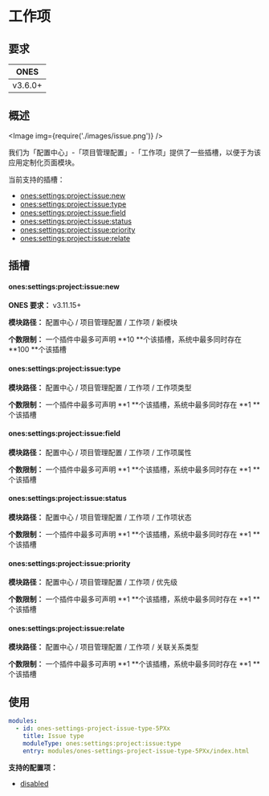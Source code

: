 
# 工作项

## 要求

|  ONES   |
| :-----: |
| v3.6.0+ |

## 概述

<Image img={require('./images/issue.png')} />

我们为「配置中心」-「项目管理配置」-「工作项」提供了一些插槽，以便于为该应用定制化页面模块。

当前支持的插槽：

- [ones:settings:project:issue:new](#onessettingsprojectissuenew)
- [ones:settings:project:issue:type](#onessettingsprojectissuetype)
- [ones:settings:project:issue:field](#onessettingsprojectissuefield)
- [ones:settings:project:issue:status](#onessettingsprojectissuestatus)
- [ones:settings:project:issue:priority](#onessettingsprojectissuepriority)
- [ones:settings:project:issue:relate](#onessettingsprojectissuerelate)

## 插槽

#### ones:settings:project:issue:new

**ONES 要求：** v3.11.15+

**模块路径：** 配置中心 / 项目管理配置 / 工作项 / 新模块

**个数限制：** 一个插件中最多可声明 **10 **个该插槽，系统中最多同时存在 **100 **个该插槽

#### ones:settings:project:issue:type

**模块路径：** 配置中心 / 项目管理配置 / 工作项 / 工作项类型

**个数限制：** 一个插件中最多可声明 **1 **个该插槽，系统中最多同时存在 **1 **个该插槽

#### ones:settings:project:issue:field

**模块路径：** 配置中心 / 项目管理配置 / 工作项 / 工作项属性

**个数限制：** 一个插件中最多可声明 **1 **个该插槽，系统中最多同时存在 **1 **个该插槽

#### ones:settings:project:issue:status

**模块路径：** 配置中心 / 项目管理配置 / 工作项 / 工作项状态

**个数限制：** 一个插件中最多可声明 **1 **个该插槽，系统中最多同时存在 **1 **个该插槽

#### ones:settings:project:issue:priority

**模块路径：** 配置中心 / 项目管理配置 / 工作项 / 优先级

**个数限制：** 一个插件中最多可声明 **1 **个该插槽，系统中最多同时存在 **1 **个该插槽

#### ones:settings:project:issue:relate

**模块路径：** 配置中心 / 项目管理配置 / 工作项 / 关联关系类型

**个数限制：** 一个插件中最多可声明 **1 **个该插槽，系统中最多同时存在 **1 **个该插槽

## 使用

```yaml
modules:
  - id: ones-settings-project-issue-type-5PXx
    title: Issue type
    moduleType: ones:settings:project:issue:type
    entry: modules/ones-settings-project-issue-type-5PXx/index.html
```

**支持的配置项：**

- [disabled](../../../../../../reference/config/plugin.yaml#disabled)

